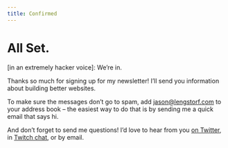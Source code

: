 ```yaml
---
title: Confirmed
---
```



# All Set.

[in an extremely hacker voice]: We’re in.

Thanks so much for signing up for my newsletter! I’ll send you information about building better websites.

To make sure the messages don’t go to spam, add <jason@lengstorf.com> to your address book – the easiest way to do that is by sending me a quick email that says hi.

And don’t forget to send me questions! I’d love to hear from you [on Twitter](https://twitter.com/jlengstorf), in [Twitch chat](https://twitch.tv/jlengstorf), or by email.
